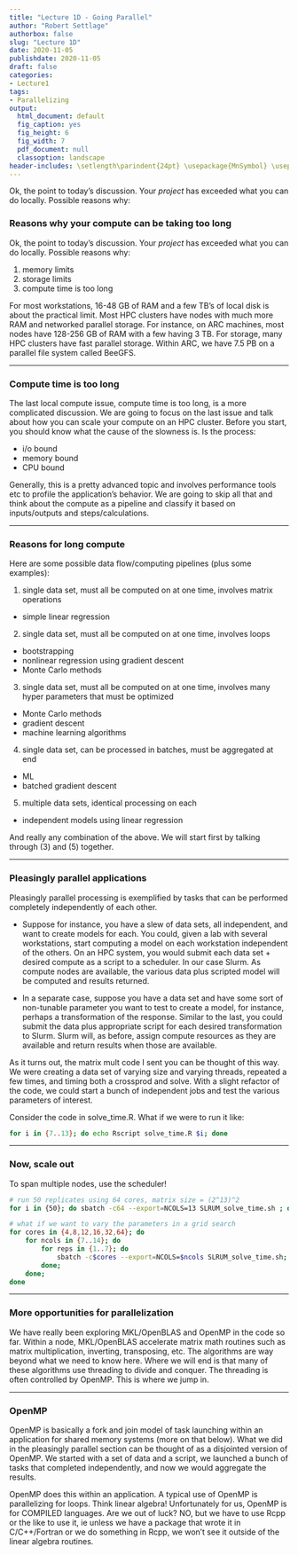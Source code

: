 ```yaml
---
title: "Lecture 1D - Going Parallel"
author: "Robert Settlage"
authorbox: false
slug: "Lecture 1D"
date: 2020-11-05
publishdate: 2020-11-05
draft: false
categories:
- Lecture1
tags:
- Parallelizing
output:
  html_document: default
  fig_caption: yes
  fig_height: 6
  fig_width: 7
  pdf_document: null
  classoption: landscape
header-includes: \setlength\parindent{24pt} \usepackage{MnSymbol} \usepackage{mathrsfs}
---
```


Ok, the point to today's discussion.  Your *project* has exceeded what you can do locally.  Possible reasons why:

<!--more-->

### Reasons why your compute can be taking too long 

Ok, the point to today's discussion.  Your *project* has exceeded what you can do locally.  Possible reasons why:

1. memory limits
2. storage limits
3. compute time is too long

For most workstations, 16-48 GB of RAM and a few TB's of local disk is about the practical limit.  Most HPC clusters have nodes with much more RAM and networked parallel storage.  For instance, on ARC machines, most nodes have 128-256 GB of RAM with a few having 3 TB.  For storage, many HPC clusters have fast parallel storage.  Within ARC, we have 7.5 PB on a parallel file system called BeeGFS.

----

### Compute time is too long

The last local compute issue, compute time is too long, is a more complicated discussion.  We are going to focus on the last issue and talk about how you can scale your compute on an HPC cluster.  Before you start, you should know what the cause of the slowness is.  Is the process:

+ i/o bound
+ memory bound
+ CPU bound

Generally, this is a pretty advanced topic and involves performance tools etc to profile the application's behavior.  We are going to skip all that and think about the compute as a pipeline and classify it based on inputs/outputs and steps/calculations.  

----

### Reasons for long compute

Here are some possible data flow/computing pipelines (plus some examples):

1. single data set, must all be computed on at one time, involves matrix operations 
  + simple linear regression
2. single data set, must all be computed on at one time, involves loops 
  + bootstrapping
  + nonlinear regression using gradient descent
  + Monte Carlo methods
3. single data set, must all be computed on at one time, involves many hyper parameters that must be optimized 
  + Monte Carlo methods
  + gradient descent
  + machine learning algorithms
4. single data set, can be processed in batches, must be aggregated at end 
  + ML
  + batched gradient descent
5. multiple data sets, identical processing on each 
  + independent models using linear regression

And really any combination of the above.  We will start first by talking through (3) and (5) together.

----

### Pleasingly parallel applications

Pleasingly parallel processing is exemplified by tasks that can be performed completely independently of each other.

- Suppose for instance, you have a slew of data sets, all independent, and want to create models for each.  You could, given a lab with several workstations, start computing a model on each workstation independent of the others.  On an HPC system, you would submit each data set + desired compute as a script to a scheduler.  In our case Slurm.  As compute nodes are available, the various data plus scripted model will be computed and results returned.

- In a separate case, suppose you have a data set and have some sort of non-tunable parameter you want to test to create a model, for instance, perhaps a transformation of the response.  Similar to the last, you could submit the data plus appropriate script for each desired transformation to Slurm.  Slurm will, as before, assign compute resources as they are available and return results when those are available.

As it turns out, the matrix mult code I sent you can be thought of this way.  We were creating a data set of varying size and varying threads, repeated a few times, and timing both a crossprod and solve.  With a slight refactor of the code, we could start a bunch of independent jobs and test the various parameters of interest.

Consider the code in solve_time.R.  What if we were to run it like:

```bash
for i in {7..13}; do echo Rscript solve_time.R $i; done
```

----

### Now, scale out

To span multiple nodes, use the scheduler!

```bash

# run 50 replicates using 64 cores, matrix size = (2^13)^2
for i in {50}; do sbatch -c64 --export=NCOLS=13 SLRUM_solve_time.sh ; done

# what if we want to vary the parameters in a grid search
for cores in {4,8,12,16,32,64}; do 
    for ncols in {7..14}; do 
        for reps in {1..7}; do 
            sbatch -c$cores --export=NCOLS=$ncols SLRUM_solve_time.sh;
        done;
    done;
done

```

----

### More opportunities for parallelization

We have really been exploring MKL/OpenBLAS and OpenMP in the code so far.  Within a node, MKL/OpenBLAS accelerate matrix math routines such as matrix multiplication, inverting, transposing, etc.  The algorithms are way beyond what we need to know here.  Where we will end is that many of these algorithms use threading to divide and conquer.  The threading is often controlled by OpenMP.  This is where we jump in.

----

### OpenMP

OpenMP is basically a fork and join model of task launching within an application for shared memory systems (more on that below).  What we did in the pleasingly parallel section can be thought of as a disjointed version of OpenMP.  We started with a set of data and a script, we launched a bunch of tasks that completed independently, and now we would aggregate the results.

OpenMP does this within an application.  A typical use of OpenMP is parallelizing for loops.  Think linear algebra!  Unfortunately for us, OpenMP is for COMPILED languages.  Are we out of luck?  NO, but we have to use Rcpp or the like to use it, ie unless we have a package that wrote it in C/C++/Fortran or we do something in Rcpp, we won't see it outside of the linear algebra routines.


